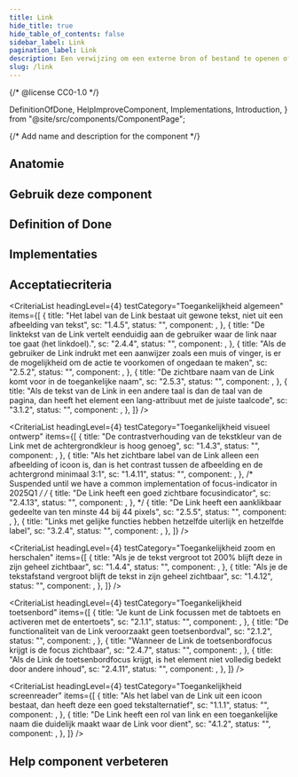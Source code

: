 ```yaml
---
title: Link
hide_title: true
hide_table_of_contents: false
sidebar_label: Link
pagination_label: Link
description: Een verwijzing om een externe bron of bestand te openen of te navigeren binnen dezelfde pagina of website.
slug: /link
---
```


{/* @license CC0-1.0 */}

  DefinitionOfDone,
  HelpImproveComponent,
  Implementations,
  Introduction,
} from "@site/src/components/ComponentPage";

{/* Add name and description for the component */}


<Introduction component={component} headingLevel={1} description={description} />

<ComponentAliases component={component} />

## Anatomie

<ComponentAnatomy component={component} illustration={LinkIllustration} />

## Gebruik deze component

<Markdown omitH1 headingLevel={3}>
  <Usage />
</Markdown>

## Definition of Done

<DefinitionOfDone component={component} headingLevel={3} />

## Implementaties

<Implementations component={component} headingLevel={3} />

## Acceptatiecriteria

<AcIntro />

<CriteriaList
  headingLevel={4}
  testCategory="Toegankelijkheid algemeen"
  items={[
    {
      title: "Het label van de Link bestaat uit gewone tekst, niet uit een afbeelding van tekst",
      sc: "1.4.5",
      status: "",
      component: <Wcag145 />,
    },
    {
      title: "De linktekst van de Link vertelt eenduidig aan de gebruiker waar de link naar toe gaat (het linkdoel).",
      sc: "2.4.4",
      status: "",
      component: <Wcag244 />,
    },
    {
      title:
        "Als de gebruiker de Link indrukt met een aanwijzer zoals een muis of vinger, is er de mogelijkheid om de actie te voorkomen of ongedaan te maken",
      sc: "2.5.2",
      status: "",
      component: <Wcag252 />,
    },
    {
      title: "De zichtbare naam van de Link komt voor in de toegankelijke naam",
      sc: "2.5.3",
      status: "",
      component: <Wcag253 />,
    },
    {
      title:
        "Als de tekst van de Link in een andere taal is dan de taal van de pagina, dan heeft het element een lang-attribuut met de juiste taalcode",
      sc: "3.1.2",
      status: "",
      component: <Wcag312 />,
    },
  ]}
/>

<CriteriaList
  headingLevel={4}
  testCategory="Toegankelijkheid visueel ontwerp"
  items={[
    {
      title: "De contrastverhouding van de tekstkleur van de Link met de achtergrondkleur is hoog genoeg",
      sc: "1.4.3",
      status: "",
      component: <Wcag143 />,
    },
    {
      title:
        "Als het zichtbare label van de Link alleen een afbeelding of icoon is, dan is het contrast tussen de afbeelding en de achtergrond minimaal 3:1",
      sc: "1.4.11",
      status: "",
      component: <Wcag1411 />,
    },
    /* Suspended until we have a common implementation of focus-indicator in 2025Q1 */
    /*
    {
      title: "De Link heeft een goed zichtbare focusindicator",
      sc: "2.4.13",
      status: "",
      component: <Wcag2413 />,
    },
    */
    {
      title: "De Link heeft een aanklikbaar gedeelte van ten minste 44 bij 44 pixels",
      sc: "2.5.5",
      status: "",
      component: <Wcag255 />,
    },
    {
      title: "Links met gelijke functies hebben hetzelfde uiterlijk en hetzelfde label",
      sc: "3.2.4",
      status: "",
      component: <Wcag324 />,
    },
  ]}
/>

<CriteriaList
  headingLevel={4}
  testCategory="Toegankelijkheid zoom en herschalen"
  items={[
    {
      title: "Als je de tekst vergroot tot 200% blijft deze in zijn geheel zichtbaar",
      sc: "1.4.4",
      status: "",
      component: <Wcag144 />,
    },
    {
      title: "Als je de tekstafstand vergroot blijft de tekst in zijn geheel zichtbaar",
      sc: "1.4.12",
      status: "",
      component: <Wcag1412 />,
    },
  ]}
/>

<CriteriaList
  headingLevel={4}
  testCategory="Toegankelijkheid toetsenbord"
  items={[
    {
      title: "Je kunt de Link focussen met de tabtoets en activeren met de entertoets",
      sc: "2.1.1",
      status: "",
      component: <Wcag211 />,
    },
    {
      title: "De functionaliteit van de Link veroorzaakt geen toetsenbordval",
      sc: "2.1.2",
      status: "",
      component: <Wcag212 />,
    },
    {
      title: "Wanneer de Link de toetsenbordfocus krijgt is de focus zichtbaar",
      sc: "2.4.7",
      status: "",
      component: <Wcag247 />,
    },
    {
      title: "Als de Link de toetsenbordfocus krijgt, is het element niet volledig bedekt door andere inhoud",
      sc: "2.4.11",
      status: "",
      component: <Wcag2411 />,
    },
  ]}
/>

<CriteriaList
  headingLevel={4}
  testCategory="Toegankelijkheid screenreader"
  items={[
    {
      title: "Als het label van de Link uit een icoon bestaat, dan heeft deze een goed tekstalternatief",
      sc: "1.1.1",
      status: "",
      component: <Wcag111 />,
    },
    {
      title: "De Link heeft een rol van link en een toegankelijke naam die duidelijk maakt waar de Link voor dient",
      sc: "4.1.2",
      status: "",
      component: <Wcag412 />,
    },
  ]}
/>

## Help component verbeteren

<HelpImproveComponent component={component} headingLevel={3} />

